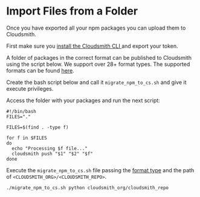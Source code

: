 # Import Files from a Folder

Once you have exported all your npm packages you can upload them to Cloudsmith.

First make sure you [install the Cloudsmith CLI ](/developer-tools/cli#installation) and export your token. 

A folder of packages in the correct format can be published to Cloudsmith using the script below. We support over 28+ format types. The supported formats can be found [here](/formats).

Create the bash script below and call it `migrate_npm_to_cs.sh` and give it execute privileges.  

Access the folder with your packages and run the next script:

```shell
#!/bin/bash
FILES="."

FILES=$(find . -type f)

for f in $FILES
do
  echo "Processing $f file..."
  cloudsmith push "$1" "$2" "$f"
done
```

Execute the `migrate_npm_to_cs.sh` file passing the [format type](/formats) and the path of `<CLOUDSMITH_ORG>/<CLOUDSMITH_REPO>`.

```shell
./migrate_npm_to_cs.sh python cloudsmith_org/cloudsmith_repo
```
